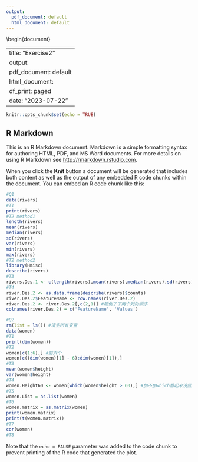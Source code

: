 ```yaml
---
output:
  pdf_document: default
  html_document: default
---
```

\usepackage{ctex}

\begin{document}


---
title: "Exercise2"
output:
  pdf_document: default
  html_document:
    df_print: paged
date: "2023-07-22"
---

```r
knitr::opts_chunk$set(echo = TRUE)
```

## R Markdown

This is an R Markdown document. Markdown is a simple formatting syntax for authoring HTML, PDF, and MS Word documents. For more details on using R Markdown see <http://rmarkdown.rstudio.com>.

When you click the **Knit** button a document will be generated that includes both content as well as the output of any embedded R code chunks within the document. You can embed an R code chunk like this:

```r
#Q1
data(rivers)
#T1
print(rivers)
#T2 method1
length(rivers)
mean(rivers)
median(rivers)
sd(rivers)
var(rivers)
min(rivers)
max(rivers)
#T2 method2
library(Hmisc)
describe(rivers)
#T3
rivers.Des.1 <- c(length(rivers),mean(rivers),median(rivers),sd(rivers),var(rivers),min(rivers),max(rivers));rivers.Des.1
#T4
river.Des.2 <- as.data.frame(describe(rivers)$counts)
river.Des.2$FeatureName <- row.names(river.Des.2)
river.Des.2 <- river.Des.2[,c(2,1)] #颠倒了下两个列的顺序
colnames(river.Des.2) = c('FeatureName', 'Values')

#Q2
rm(list = ls()) #清空所有变量
data(women)
#T1
print(dim(women))
#T2
women[c(1:6),] #前六个
women[c((dim(women)[1] - 6):dim(women)[1]),]
#T3
mean(women$height)
var(women$height)
#T4
women.Height60 <- women[which(women$height > 60),] #加不加which看起来没区别
#T5
women.List = as.list(women)
#T6
women.matrix = as.matrix(women)
print(women.matrix)
print(t(women.matrix))
#T7
cor(women)
#T8

```

Note that the `echo = FALSE` parameter was added to the code chunk to prevent printing of the R code that generated the plot.
